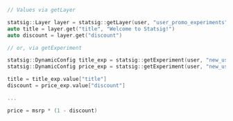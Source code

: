 ```cpp
// Values via getLayer

statsig::Layer layer = statsig::getLayer(user, "user_promo_experiments")
auto title = layer.get("title", "Welcome to Statsig!")
auto discount = layer.get("discount")

// or, via getExperiment

statsig::DynamicConfig title_exp = statsig::getExperiment(user, "new_user_promo_title")
statsig::DynamicConfig price_exp = statsig::getExperiment(user, "new_user_promo_price")

title = title_exp.value["title"]
discount = price_exp.value["discount"]

...

price = msrp * (1 - discount)


```
